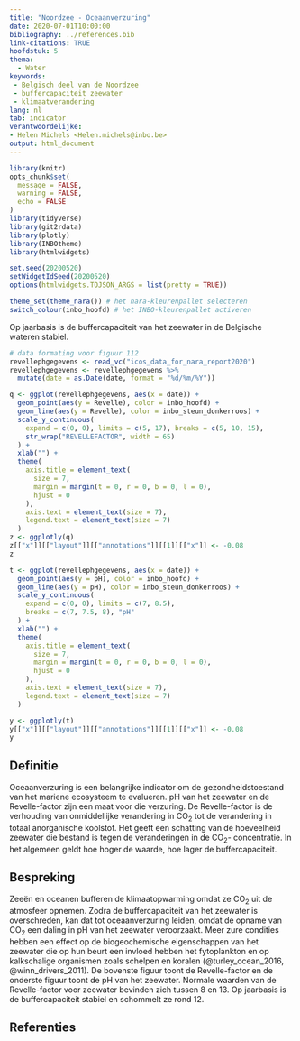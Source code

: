 ```yaml
---
title: "Noordzee - Oceaanverzuring"
date: 2020-07-01T10:00:00
bibliography: ../references.bib
link-citations: TRUE
hoofdstuk: 5
thema:
  - Water
keywords:
 - Belgisch deel van de Noordzee
 - buffercapaciteit zeewater
 - klimaatverandering
lang: nl
tab: indicator
verantwoordelijke:
- Helen Michels <Helen.michels@inbo.be>
output: html_document
---
```


```r
library(knitr)
opts_chunk$set(
  message = FALSE,
  warning = FALSE,
  echo = FALSE
)
library(tidyverse)
library(git2rdata)
library(plotly)
library(INBOtheme)
library(htmlwidgets)

set.seed(20200520)
setWidgetIdSeed(20200520)
options(htmlwidgets.TOJSON_ARGS = list(pretty = TRUE))

theme_set(theme_nara()) # het nara-kleurenpallet selecteren
switch_colour(inbo_hoofd) # het INBO-kleurenpallet activeren
```
Op jaarbasis is de buffercapaciteit van het zeewater in de Belgische wateren stabiel.

```r
# data formating voor figuur 112
revellephgegevens <- read_vc("icos_data_for_nara_report2020")
revellephgegevens <- revellephgegevens %>%
  mutate(date = as.Date(date, format = "%d/%m/%Y"))
```
```r
q <- ggplot(revellephgegevens, aes(x = date)) +
  geom_point(aes(y = Revelle), color = inbo_hoofd) +
  geom_line(aes(y = Revelle), color = inbo_steun_donkerroos) +
  scale_y_continuous(
    expand = c(0, 0), limits = c(5, 17), breaks = c(5, 10, 15),
    str_wrap("REVELLEFACTOR", width = 65)
  ) +
  xlab("") +
  theme(
    axis.title = element_text(
      size = 7,
      margin = margin(t = 0, r = 0, b = 0, l = 0),
      hjust = 0
    ),
    axis.text = element_text(size = 7),
    legend.text = element_text(size = 7)
  )
z <- ggplotly(q)
z[["x"]][["layout"]][["annotations"]][[1]][["x"]] <- -0.08
z
```
```r
t <- ggplot(revellephgegevens, aes(x = date)) +
  geom_point(aes(y = pH), color = inbo_hoofd) +
  geom_line(aes(y = pH), color = inbo_steun_donkerroos) +
  scale_y_continuous(
    expand = c(0, 0), limits = c(7, 8.5),
    breaks = c(7, 7.5, 8), "pH"
  ) +
  xlab("") +
  theme(
    axis.title = element_text(
      size = 7,
      margin = margin(t = 0, r = 0, b = 0, l = 0),
      hjust = 0
    ),
    axis.text = element_text(size = 7),
    legend.text = element_text(size = 7)
  )

y <- ggplotly(t)
y[["x"]][["layout"]][["annotations"]][[1]][["x"]] <- -0.08
y
```

## Definitie

Oceaanverzuring is een belangrijke indicator om de gezondheidstoestand van het mariene ecosysteem te evalueren. pH van het zeewater en de Revelle-factor zijn een maat voor die verzuring.
De Revelle-factor is de verhouding van onmiddellijke verandering in CO~2~ tot de verandering in totaal anorganische koolstof. Het geeft een schatting van de hoeveelheid zeewater die bestand is tegen de veranderingen in de CO~2~- concentratie.
In het algemeen geldt hoe hoger de waarde, hoe lager de buffercapaciteit. 

## Bespreking

Zeeën en oceanen bufferen de klimaatopwarming omdat ze CO~2~ uit de atmosfeer opnemen.
Zodra de buffercapaciteit van het zeewater is overschreden, kan dat tot oceaanverzuring leiden, omdat de opname van CO~2~ een daling in pH van het zeewater veroorzaakt.
Meer zure condities hebben een effect op de biogeochemische eigenschappen van het zeewater die op hun beurt een invloed hebben het fytoplankton en op kalkschalige organismen zoals schelpen en koralen (@turley_ocean_2016, @winn_drivers_2011).
De bovenste figuur toont de Revelle-factor en de onderste figuur toont de pH van het zeewater. 
Normale waarden van de Revelle-factor voor zeewater bevinden zich tussen 8 en 13. Op jaarbasis is de buffercapaciteit stabiel en schommelt ze rond 12. 

## Referenties
